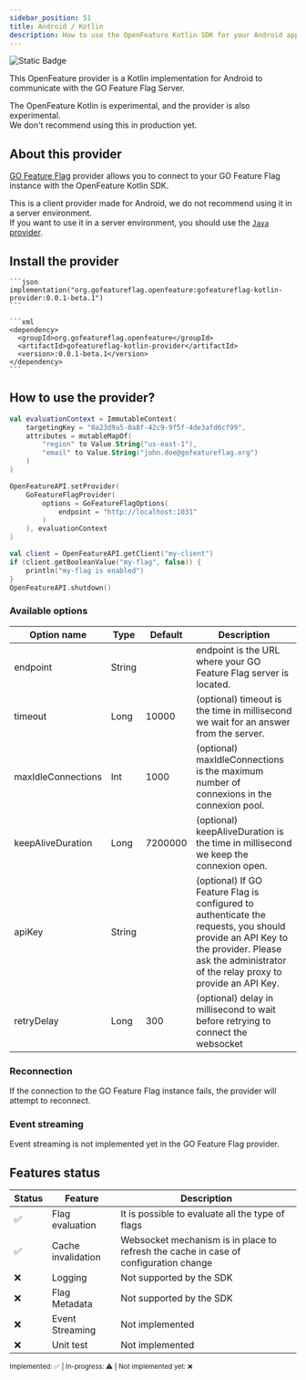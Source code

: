 ```yaml
---
sidebar_position: 51
title: Android / Kotlin
description: How to use the OpenFeature Kotlin SDK for your Android application
---
```



![Static Badge](https://img.shields.io/badge/status-experimental-red)

This OpenFeature provider is a Kotlin implementation for Android to communicate with the GO Feature
Flag Server.

The OpenFeature Kotlin is experimental, and the provider is also experimental.  
We don't recommend using this in production yet.

## About this provider

[GO Feature Flag](https://gofeatureflag.org) provider allows you to connect to your GO Feature Flag
instance with the OpenFeature Kotlin SDK.

This is a client provider made for Android, we do not recommend using it in a server environment.  
If you want to use it in a server environment, you should use
the [`Java` provider](/docs/openfeature_sdk/server_providers/openfeature_java).

## Install the provider

<Tabs groupId="code">
  <TabItem value="gradle" label="gradle">

    ```json
    implementation("org.gofeatureflag.openfeature:gofeatureflag-kotlin-provider:0.0.1-beta.1")
    ```

  </TabItem>
  <TabItem value="maven" label="maven">

    ```xml
    <dependency>
      <groupId>org.gofeatureflag.openfeature</groupId>
      <artifactId>gofeatureflag-kotlin-provider</artifactId>
      <version>:0.0.1-beta.1</version>
    </dependency>
    ```

  </TabItem>
</Tabs>

## How to use the provider?

```kotlin
val evaluationContext = ImmutableContext(
    targetingKey = "0a23d9a5-0a8f-42c9-9f5f-4de3afd6cf99",
    attributes = mutableMapOf(
        "region" to Value.String("us-east-1"),
        "email" to Value.String("john.doe@gofeatureflag.org")
    )
)

OpenFeatureAPI.setProvider(
    GoFeatureFlagProvider(
        options = GoFeatureFlagOptions(
            endpoint = "http://localhost:1031"
        )
    ), evaluationContext
)

val client = OpenFeatureAPI.getClient("my-client")
if (client.getBooleanValue("my-flag", false)) {
    println("my-flag is enabled")
}
OpenFeatureAPI.shutdown()
```

### Available options

| Option name        | Type   | Default | Description                                                                                                                                                                                     |
|--------------------|--------|---------|-------------------------------------------------------------------------------------------------------------------------------------------------------------------------------------------------|
| endpoint           | String |         | endpoint is the URL where your GO Feature Flag server is located.                                                                                                                               |
| timeout            | Long   | 10000   | (optional) timeout is the time in millisecond we wait for an answer from the server.                                                                                                            |
| maxIdleConnections | Int    | 1000    | (optional) maxIdleConnections is the maximum number of connexions in the connexion pool.                                                                                                        |
| keepAliveDuration  | Long   | 7200000 | (optional) keepAliveDuration is the time in millisecond we keep the connexion open.                                                                                                             |
| apiKey             | String |         | (optional) If GO Feature Flag is configured to authenticate the requests, you should provide an API Key to the provider. Please ask the administrator of the relay proxy to provide an API Key. |
| retryDelay         | Long   | 300     | (optional) delay in millisecond to wait before retrying to connect the websocket                                                                                                                |

### Reconnection

If the connection to the GO Feature Flag instance fails, the provider will attempt to reconnect.

### Event streaming

Event streaming is not implemented yet in the GO Feature Flag provider.

## Features status

| Status | Feature            | Description                                                                          |
|--------|--------------------|--------------------------------------------------------------------------------------|
| ✅      | Flag evaluation    | It is possible to evaluate all the type of flags                                     |
| ✅      | Cache invalidation | Websocket mechanism is in place to refresh the cache in case of configuration change |
| ❌      | Logging            | Not supported by the SDK                                                             |
| ❌      | Flag Metadata      | Not supported by the SDK                                                             |
| ❌      | Event Streaming    | Not implemented                                                                      |
| ❌      | Unit test          | Not implemented                                                                      |

<sub>Implemented: ✅ | In-progress: ⚠️ | Not implemented yet: ❌</sub>
